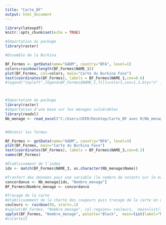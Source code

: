 ---
title: "Carte_BF"
output: html_document
---

```{r setup, include=FALSE}
library(latexpdf)
knitr::opts_chunk$set(echo = TRUE)
```

```{r}
#Importation du package
library(raster)

#Ensemble de la Burkina

BF_Formes <- getData(name="GADM", country="BFA", level=1)
colors=rainbow(length(BF_Formes$NAME_1))
plot(BF_Formes, col=colors, main="Carte du Burkina Faso")
text(coordinates(BF_Formes), labels = BF_Formes$NAME_1,cex=0.6)
#legend("topleft",legend=BF_Formes$NAME_1,fill=colors,cex=1.3,bty="n" )
```

```{r}

```


```{r}
```


```{r}
#Importation du package
library(raster)
#Importation d'une base sur les ménages vulnérables
library(readxl)
Nb_menage <- read_excel("C:/Users/USER/Desktop/Carte_BF avec R/Nb_menage.xlsx")


#Obtenir les formes

BF_Formes <- getData(name="GADM", country="BFA", level=3)
plot(BF_Formes, main="Carte du Burkina Faso")
text(coordinates(BF_Formes), labels = BF_Formes$NAME_3,cex=0.2)
names(BF_Formes)

#Établissement de l'index
idx <- match(BF_Formes$NAME_3, as.character(Nb_menage$Name))

#Tranfert des données pour une variable (le nombre de votants sur le nombre d'inscrits) en fonction de la règle de concordance
concordance <- Nb_menage[idx, "Nombre_menage"]
BF_Formes$Nombre_menage <- concordance

#Tracage de la carte
#établissemment de la charte des coupeurs puis tracage de la carte en utilisant
couleurs <- rainbow(99, start=.1)
#spplot(BF_Formes, "Nombre_menage", col.regions= couleurs,  main=list(label="Nombre de ménage BF",cex=1.3))
spplot(BF_Formes, "Nombre_menage", palette="Black",  main=list(label="Nombre de ménage BF",cex=0.2))
#ccCarte12
```


```{r}
```




